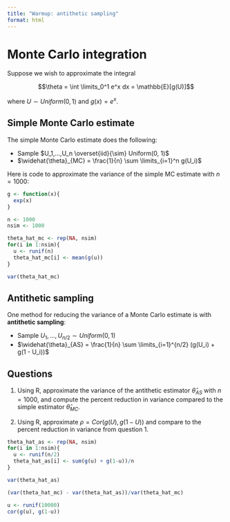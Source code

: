 ```yaml
---
title: "Warmup: antithetic sampling"
format: html
---
```


# Monte Carlo integration

Suppose we wish to approximate the integral

$$\theta = \int \limits_0^1 e^x dx = \mathbb{E}[g(U)]$$

where $U \sim Uniform(0, 1)$ and $g(x) = e^x$.

## Simple Monte Carlo estimate

The simple Monte Carlo estimate does the following:

* Sample $U_1,...,U_n \overset{iid}{\sim} Uniform(0, 1)$
* $\widehat{\theta}_{MC} = \frac{1}{n} \sum \limits_{i=1}^n g(U_i)$

Here is code to approximate the variance of the simple MC estimate with $n = 1000$:

```r
g <- function(x){
  exp(x)
}

n <- 1000
nsim <- 1000

theta_hat_mc <- rep(NA, nsim)
for(i in 1:nsim){
  u <- runif(n)
  theta_hat_mc[i] <- mean(g(u))
}

var(theta_hat_mc)
```

## Antithetic sampling

One method for reducing the variance of a Monte Carlo estimate is with **antithetic sampling**:

* Sample $U_1,...,U_{n/2} \sim Uniform(0, 1)$
* $\widehat{\theta}_{AS} = \frac{1}{n} \sum \limits_{i=1}^{n/2} (g(U_i) + g(1 - U_i))$

## Questions

1. Using R, approximate the variance of the antithetic estimator $\widehat{\theta}_{AS}$ with $n = 1000$, and compute the percent reduction in variance compared to the simple estimator $\widehat{\theta}_{MC}$.

2. Using R, approximate $\rho = Cor(g(U), g(1 - U))$ and compare to the percent reduction in variance from question 1.

```r
theta_hat_as <- rep(NA, nsim)
for(i in 1:nsim){
  u <- runif(n/2)
  theta_hat_as[i] <- sum(g(u) + g(1-u))/n
}

var(theta_hat_as)

(var(theta_hat_mc) - var(theta_hat_as))/var(theta_hat_mc)

u <- runif(10000)
cor(g(u), g(1-u))
```

